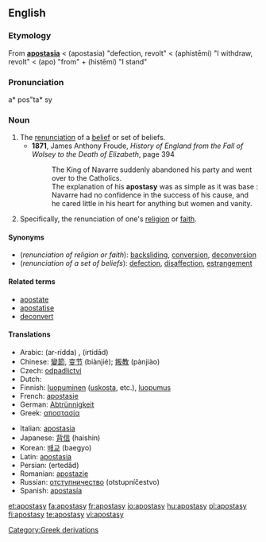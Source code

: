 ==English==
{{wikipedia}}

===Etymology===
From {{etyl|la}} '''[[apostasia#Latin|apostasia]]''' < {{etyl|grc}} '''{{polytonic|[[ἀποστασία]]}}''' (apostasia) "defection, revolt" < '''{{polytonic|[[ἀφίστημι]]}}''' (aphistēmi) "I withdraw, revolt" < '''{{polytonic|[[ἀπό]]}}''' (apo) "from" + '''{{polytonic|[[ἵστημι]]}}''' (histēmi) "I stand"

===Pronunciation===
a* pos"ta* sy

===Noun===
{{en-noun|apostasi|es}}

# The [[renunciation]] of a [[belief]] or set of beliefs.
#* '''1871''', James Anthony Froude, ''History of England from the Fall of Wolsey to the Death of Elizabeth'', page 394
#*: The King of Navarre suddenly abandoned his party and went over to the Catholics.
#*: The explanation of his '''apostasy''' was as simple as it was base : Navarre had no confidence in the success of his cause, and he cared little in his heart for anything but women and vanity.
# Specifically, the renunciation of one's [[religion]] or [[faith]].

====Synonyms====
* (''renunciation of religion or faith''): [[backsliding]], [[conversion]], [[deconversion]]
* (''renunciation of a set of beliefs''): [[defection]], [[disaffection]], [[estrangement]]

====Related terms====
* [[apostate]]
* [[apostatise]]
* [[deconvert]]

====Translations====
{{trans-top|renunciation of set of beliefs}}
* Arabic: {{Arab|[[ردة|الردّة]]}} (ar-rídda) {{f}}, {{Arab|[[ارتداد|اِرْتِداد]]}} (irtidād) {{m}}
* Chinese: [[變節]], [[变节]] (biànjié); [[叛教]] (pànjiào)
* Czech: [[odpadlictví]] {{n}}
* Dutch: {{t+|nl|afvalligheid|f}}
* Finnish: [[luopuminen]] ([[uskosta]], etc.), [[luopumus]]
* French: [[apostasie]] {{f}}
* German: [[Abtrünnigkeit]] {{f}}
* Greek: [[αποστασία]] {{f}}
{{trans-mid}}
* Italian: [[apostasia]] {{f}}
* Japanese: [[背信]] (haishin)
* Korean: [[배교]] (baegyo)
* Latin: [[apostasia]] {{f}}
* Persian: {{fa-Arab|[[ارتداد]]}} (ertedâd)
* Romanian: [[apostazie]] {{f}}
* Russian: [[отступничество]] (otstupníčestvo) {{n}}
* Spanish: [[apostasía]] {{f}}
{{trans-bottom}}

{{trans-top|renunciation of one's religion or faith}}
{{trans-mid}}
{{trans-bottom}}

[[Category:Greek derivations]]

[[et:apostasy]]
[[fa:apostasy]]
[[fr:apostasy]]
[[io:apostasy]]
[[hu:apostasy]]
[[pl:apostasy]]
[[fi:apostasy]]
[[te:apostasy]]
[[vi:apostasy]]